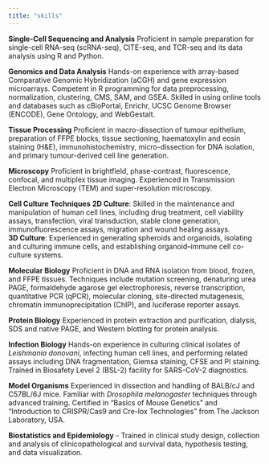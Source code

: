 ```yaml
---
title: "skills"
---
```

::: justify-text

**Single-Cell Sequencing and Analysis**
Proficient in sample preparation for single-cell RNA-seq (scRNA-seq), CITE-seq, and TCR-seq and its data analysis using R and Python.

**Genomics and Data Analysis**
Hands-on experience with array-based Comparative Genomic Hybridization (aCGH) and gene expression microarrays. Competent in R programming for data preprocessing, normalization, clustering, CMS, SAM, and GSEA. Skilled in using online tools and databases such as cBioPortal, Enrichr, UCSC Genome Browser (ENCODE), Gene Ontology, and WebGestalt.

**Tissue Processing**
Proficient in macro-dissection of tumour epithelium, preparation of FFPE blocks, tissue sectioning, haematoxylin and eosin staining (H&E), immunohistochemistry, micro-dissection for DNA isolation, and primary tumour-derived cell line generation.

**Microscopy**
Proficient in brightfield, phase-contrast, fluorescence, confocal, and multiplex tissue imaging. Experienced in Transmission Electron Microscopy (TEM) and super-resolution microscopy.

**Cell Culture Techniques**
**2D Culture**: Skilled in the maintenance and manipulation of human cell lines, including drug treatment, cell viability assays, transfection, viral transduction, stable clone generation, immunofluorescence assays, migration and wound healing assays.  
**3D Culture**: Experienced in generating spheroids and organoids, isolating and culturing immune cells, and establishing organoid–immune cell co-culture systems.

**Molecular Biology**
Proficient in DNA and RNA isolation from blood, frozen, and FFPE tissues.
Techniques include mutation screening, denaturing urea PAGE, formaldehyde agarose gel electrophoresis, reverse transcription, quantitative PCR (qPCR), molecular cloning, site-directed mutagenesis, chromatin immunoprecipitation (ChIP), and luciferase reporter assays.

**Protein Biology**
Experienced in protein extraction and purification, dialysis, SDS and native PAGE, and Western blotting for protein analysis.

**Infection Biology**
Hands-on experience in culturing clinical isolates of *Leishmania donovani*, infecting human cell lines, and performing related assays including DNA fragmentation, Giemsa staining, CFSE and PI staining.
Trained in Biosafety Level 2 (BSL-2) facility for SARS-CoV-2 diagnostics.

**Model Organisms**
Experienced in dissection and handling of BALB/cJ and C57BL/6J mice.
Familiar with *Drosophila melanogaster* techniques through advanced training.
Certified in “Basics of Mouse Genetics” and “Introduction to CRISPR/Cas9 and Cre-lox Technologies” from The Jackson Laboratory, USA.

**Biostatistics and Epidemiology**
- Trained in clinical study design, collection and analysis of clinicopathological and survival data, hypothesis testing, and data visualization.

:::
